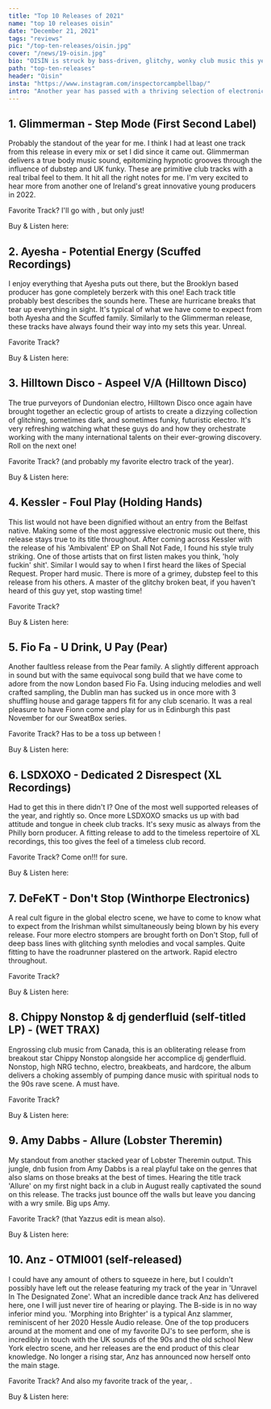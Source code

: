 ```yaml
---
title: "Top 10 Releases of 2021"
name: "top 10 releases oisin"
date: "December 21, 2021"
tags: "reviews"
pic: "/top-ten-releases/oisin.jpg"
cover: "/news/19-oisin.jpg"
bio: "OISÍN is struck by bass-driven, glitchy, wonky club music this year as well as electro, ghetto tech, Baltimore, and Jersey club sounds"
path: "top-ten-releases"
header: "Oisin"
insta: "https://www.instagram.com/inspectorcampbellbap/"
intro: "Another year has passed with a thriving selection of electronic music being delivered across the globe. Oisin says, 'Each year I find myself clutching to a different style of music and have been struck by bass-driven, glitchy, wonky club music this year as well as electro, ghetto tech, Baltimore, and Jersey club sounds'. There is a never ending hole of creative dance music available to us and this year has been one of my favorites in recent memory. Somehow, Oisin has whittled down a top 10 of favored releases, and it goes a little something like this…"
---
```


## 1. Glimmerman - Step Mode (First Second Label)

<div className="row display-flex align-items-center"><div className="col clubGuide">
<Picture src="/top-ten-releases/oisin/glimmer-step_mode.jpg" alt="Glimmerman EP cover art" size={1200} />
</div><div className="col clubGuide">

Probably the standout of the year for me. I think I had at least one track from this release in every mix or set I did since it came out. Glimmerman delivers a true body music sound, epitomizing hypnotic grooves through the influence of dubstep and UK funky. These are primitive club tracks with a real tribal feel to them. It hit all the right notes for me. I'm very excited to hear more from another one of Ireland's great innovative young producers in 2022.

Favorite Track? I'll go with <HoverLink url="open.spotify.com/track/0PJX2qHRryJv1w9yrPStNY" external />, but only just!

Buy & Listen here: <HoverLink url="firstsecondlabel.bandcamp.com/album/step-mode" name="Bandcamp" external />

</div></div>

## 2. Ayesha - Potential Energy (Scuffed Recordings)

<div className="row display-flex align-items-center"><div className="col clubGuide">
<Picture src="/top-ten-releases/oisin/ayesha-potential_energy.jpg" alt="Ayesha EP cover art" size={1200} />
</div><div className="col clubGuide">

I enjoy everything that Ayesha puts out there, but the Brooklyn based producer has gone completely berzerk with this one! Each track title probably best describes the sounds here. These are hurricane breaks that tear up everything in sight. It's typical of what we have come to expect from both Ayesha and the Scuffed family. Similarly to the Glimmerman release, these tracks have always found their way into my sets this year. Unreal.

Favorite Track? <HoverLink url="open.spotify.com/track/13koEuoE2Hbk4524V8959F?si=dbf93835508c48dc" external />

Buy & Listen here: <HoverLink url="aye5ha.bandcamp.com/album/potential-energy-ep" name="Bandcamp" external />

</div></div>

## 3. Hilltown Disco - Aspeel V/A (Hilltown Disco)

<div className="row display-flex align-items-center"><div className="col clubGuide">
<Picture src="/top-ten-releases/oisin/hilltown-asbeel.jpg" alt="Hilltown Disco EP cover art" size={1200} />
</div><div className="col clubGuide">

The true purveyors of Dundonian electro, Hilltown Disco once again have brought together an eclectic group of artists to create a dizzying collection of glitching, sometimes dark, and sometimes funky, futuristic electro. It's very refreshing watching what these guys do and how they orchestrate working with the many international talents on their ever-growing discovery. Roll on the next one!

Favorite Track? <HoverLink url="https://open.spotify.com/track/36czvtdoScaWytsVKQzWYR" name="L-Pad - Retrained in Cyberdelics" external /> (and probably my favorite electro track of the year).

Buy & Listen here: <HoverLink url="hilltowndiscouk.bandcamp.com/album/asbeel" name="Bandcamp" external />

</div></div>

## 4. Kessler - Foul Play (Holding Hands)

<div className="row display-flex align-items-center"><div className="col clubGuide">
<Picture src="/top-ten-releases/oisin/kessler-foul_play.jpg" alt="Kessler EP cover art" size={1200} />
</div><div className="col clubGuide">

This list would not have been dignified without an entry from the Belfast native. Making some of the most aggressive electronic music out there, this release stays true to its title throughout. After coming across Kessler with the release of his 'Ambivalent' EP on Shall Not Fade, I found his style truly striking. One of those artists that on first listen makes you think, 'holy fuckin' shit'. Similar I would say to when I first heard the likes of Special Request. Proper hard music. There is more of a grimey, dubstep feel to this release from his others. A master of the glitchy broken beat, if you haven't heard of this guy yet, stop wasting time!

Favorite Track? <HoverLink url="open.spotify.com/track/1vfhgk7d9cgJHFKS4gPrOx?si=02489f67f1404b0b" external />

Buy & Listen here: <HoverLink url="holdinghandsrecords.bandcamp.com/album/18-foul-play-ep" name="Bandcamp" external />

</div></div>

## 5. Fio Fa - U Drink, U Pay (Pear)

<div className="row display-flex align-items-center"><div className="col clubGuide">
<Picture src="/top-ten-releases/oisin/fio_fa-U_drink_U_pay.jpg" alt="Fio Fa EP cover art" size={1200} />
</div><div className="col clubGuide">

Another faultless release from the Pear family. A slightly different approach in sound but with the same equivocal song build that we have come to adore from the now London based Fio Fa. Using inducing melodies and well crafted sampling, the Dublin man has sucked us in once more with 3 shuffling house and garage tappers fit for any club scenario. It was a real pleasure to have Fionn come and play for us in Edinburgh this past November for our SweatBox series.

Favorite Track? Has to be a toss up between <HoverLink url="open.spotify.com/track/23FfZ3M7Mouiewi2IWBd8j" external />!

Buy & Listen here: <HoverLink url="fiofa.bandcamp.com/album/u-drink-u-pay-ep" name="Bandcamp" external />

</div></div>

## 6. LSDXOXO - Dedicated 2 Disrespect (XL Recordings)

<div className="row display-flex align-items-center"><div className="col clubGuide">
<Picture src="/top-ten-releases/oisin/lsdxoxo-dedicated2disrespect.jpg" alt="LSDXOXO EP cover art" size={1200} />
</div><div className="col clubGuide">

Had to get this in there didn't I? One of the most well supported releases of the year, and rightly so. Once more LSDXOXO smacks us up with bad attitude and tongue in cheek club tracks. It's sexy music as always from the Philly born producer. A fitting release to add to the timeless repertoire of XL recordings, this too gives the feel of a timeless club record.

Favorite Track? Come on!!! <HoverLink url="open.spotify.com/track/2EkOwCBWjcFfhychOKcY7j" external /> for sure.

Buy & Listen here: <HoverLink url="lsdxoxo.bandcamp.com/album/dedicated-2-disrespect-ep" name="Bandcamp" external />

</div></div>

## 7. DeFeKT - Don't Stop (Winthorpe Electronics)

<div className="row display-flex align-items-center"><div className="col clubGuide">
<Picture src="/top-ten-releases/oisin/defekt-dont_stop.jpg" alt="DeFeKT EP cover art" size={1200} />
</div><div className="col clubGuide">

A real cult figure in the global electro scene, we have to come to know what to expect from the Irishman whilst simultaneously being blown by his every release. Four more electro stompers are brought forth on Don't Stop, full of deep bass lines with glitching synth melodies and vocal samples. Quite fitting to have the roadrunner plastered on the artwork. Rapid electro throughout.

Favorite Track? <HoverLink url="open.spotify.com/track/6as6mkZbX0LTEfNg9DTZJr?si=9e00b49ac0d146e8" external />

Buy & Listen here: <HoverLink url="defektplanet.bandcamp.com/album/dont-stop" name="Bandcamp" external />

</div></div>

## 8. Chippy Nonstop & dj genderfluid (self-titled LP) - (WET TRAX)

<div className="row display-flex align-items-center"><div className="col clubGuide">
<Picture src="/top-ten-releases/oisin/chippy_nonstop-dj_genderfluid.jpg" alt="Chippy Nonstop & dj genderfluid LP cover art" size={1200} />
</div><div className="col clubGuide">

Engrossing club music from Canada, this is an obliterating release from breakout star Chippy Nonstop alongside her accomplice dj genderfluid. Nonstop, high NRG techno, electro, breakbeats, and hardcore, the album delivers a choking assembly of pumping dance music with spiritual nods to the 90s rave scene. A must have.

Favorite Track? <HoverLink url="open.spotify.com/track/1gya8qEuMadF630TyOS8Cn?si=7578e98fe0d84835" external />

Buy & Listen here: <HoverLink url="wettrax.bandcamp.com/album/chippy-nonstop-dj-genderfluid" name="Bandcamp" external />

</div></div>

## 9. Amy Dabbs - Allure (Lobster Theremin)

<div className="row display-flex align-items-center"><div className="col clubGuide">
<Picture src="/top-ten-releases/oisin/amy_dabbs-allure.jpg" alt="Amy Dabbs EP cover art" size={1200} />
</div><div className="col clubGuide">

My standout from another stacked year of Lobster Theremin output. This jungle, dnb fusion from Amy Dabbs is a real playful take on the genres that also slams on those breaks at the best of times. Hearing the title track 'Allure' on my first night back in a club in August really captivated the sound on this release. The tracks just bounce off the walls but leave you dancing with a wry smile. Big ups Amy.

Favorite Track? <HoverLink url="https://open.spotify.com/track/61L4IyDoSyd0vowzYXPyyR" name="Allure" external /> (that Yazzus edit is mean also).

Buy & Listen here: <HoverLink url="lobstertheremin.com/album/allure-ep" name="Lobster Theremin" external />

</div></div>

## 10. Anz - OTMI001 (self-released)

<div className="row display-flex align-items-center"><div className="col clubGuide">
<Picture src="/top-ten-releases/oisin/anz-OTMI001.jpg" alt="Anz EP cover art" size={1200} />
</div><div className="col clubGuide">

I could have any amount of others to squeeze in here, but I couldn't possibly have left out the release featuring my track of the year in 'Unravel In The Designated Zone'. What an incredible dance track Anz has delivered here, one I will just never tire of hearing or playing. The B-side is in no way inferior mind you. 'Morphing into Brighter' is a typical Anz slammer, reminiscent of her 2020 Hessle Audio release. One of the top producers around at the moment and one of my favorite DJ's to see perform, she is incredibly in touch with the UK sounds of the 90s and the old school New York electro scene, and her releases are the end product of this clear knowledge. No longer a rising star, Anz has announced now herself onto the main stage.

Favorite Track? And also my favorite track of the year, <HoverLink url="open.spotify.com/track/10IxtRq6xz3ABo8E9aDROE" external />.

Buy & Listen here: <HoverLink url="anzdj.bandcamp.com/album/otmi001" name="Bandcamp" external />

</div></div>
